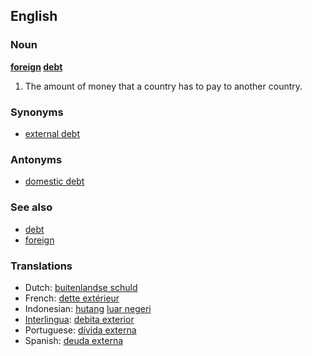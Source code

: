 ==English==

===Noun===
'''[[foreign]] [[debt]]'''

# The amount of money that a country has to pay to another country.

===Synonyms===
*[[external debt]]

===Antonyms===
* [[domestic debt]]

===See also===
* [[debt]]
* [[foreign]]

===Translations===
{{rfc-level|Translations at L3+ (AutoFormat would have corrected level of Synonyms)}}
*Dutch: [[buitenlandse schuld]]
*French: [[dette extérieur]]
*Indonesian: [[hutang]] [[luar negeri]]
*[[Interlingua]]: [[debita exterior]]
*Portuguese: [[dívida externa]] {{f}}
*Spanish: [[deuda externa]]